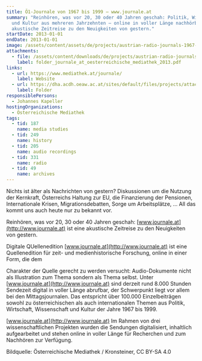 ```yaml
---
title: Ö1-Journale von 1967 bis 1999 – www.journale.at
summary: "Reinhören, was vor 20, 30 oder 40 Jahren geschah: Politik, Wirtschaft
  und Kultur aus mehreren Jahrzehnten – online in voller Länge nachhörbar. Eine
  akustische Zeitreise zu den Neuigkeiten von gestern."
startDate: 2013-01-01
endDate: 2013-01-01
image: /assets/content/assets/de/projects/austrian-radio-journals-1967-1999-www-journale/journale_mediathek_screen_jahreszahlengraphik_rgb_neu2.png
attachments:
  - file: /assets/content/downloads/de/projects/austrian-radio-journals-1967-1999-www-journale/attachments/folder_journale_at_oesterreichische_mediathek_2013.pdf
    label: folder_journale_at_oesterreichische_mediathek_2013.pdf
links:
  - url: https://www.mediathek.at/journale/
    label: Website
  - url: https://dha.acdh.oeaw.ac.at/sites/default/files/projects/attachments/folder_journale_at_oesterreichische_mediathek_2013.pdf#overlay-context=en/austrian-radio-journals-1967-1999
    label: Folder
responsiblePersons:
  - Johannes Kapeller
hostingOrganizations:
  - Österreichische Mediathek
tags:
  - tid: 187
    name: media studies
  - tid: 249
    name: history
  - tid: 205
    name: audio recordings
  - tid: 331
    name: radio
  - tid: 49
    name: archives
---
```

Nichts ist älter als Nachrichten von gestern?
Diskussionen um die Nutzung der Kernkraft, Österreichs Haltung zur EU, die Finanzierung der Pensionen, Internationale Krisen, Migrationsdebatten, Sorge um Arbeitsplätze, ...
All das kommt uns auch heute nur zu bekannt vor.

Reinhören, was vor 20, 30 oder 40 Jahren geschah: [www.journale.at](http://www.journale.at) ist eine akustische Zeitreise zu den Neuigkeiten von gestern.

Digitale QUellenedition [www.journale.at](http://www.journale.at) ist eine Quellenedition für zeit- und medienhistorische Forschung, online in einer Form, die dem

Charakter der Quelle gerecht zu werden versucht: Audio-Dokumente nicht als Illustration zum Thema sondern als Thema selbst.
Unter [www.journale.at](http://www.journale.at) sind derzeit rund 8.000 Stunden Sendezeit digital in voller Länge abrufbar, der Schwerpunkt liegt vor allem bei den Mittagsjournalen. Das entspricht über 100.000 Einzelbeiträgen sowohl zu österreichischen als auch internationalen Themen aus Politik, Wirtschaft, Wissenschaft und Kultur der Jahre 1967 bis 1999.

[www.journale.at](http://www.journale.at)
Im Rahmen von drei wissenschaftlichen Projekten wurden die Sendungen digitalisiert, inhaltlich aufgearbeitet und stehen online in voller Länge für Recherchen und zum Nachhören zur Verfügung.

Bildquelle: Österreichische Mediathek / Kronsteiner, CC BY-SA 4.0

